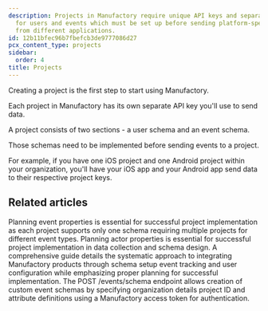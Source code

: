 ```yaml
---
description: Projects in Manufactory require unique API keys and separate schemas
  for users and events which must be set up before sending platform-specific data
  from different applications.
id: 12b11bfec96b7fbefcb3de9777086d27
pcx_content_type: projects
sidebar:
  order: 4
title: Projects
---
```


Creating a project is the first step to start using Manufactory.

Each project in Manufactory has its own separate API key you'll use to send data.

A project consists of two sections - a user schema and an event schema.

Those schemas need to be implemented before sending events to a project.

For example, if you have one iOS project and one Android project within your organization, you'll have your iOS app and your Android app send data to their respective project keys.



<PageTree />


## Related articles
<CardGrid>
<LinkTitleCard header="<b>Manufactory > Events</b>" href="/products/manufactory/events/" > Planning event properties is essential for successful project implementation as each project supports only one schema requiring multiple projects for different event types. </LinkTitleCard>
<LinkTitleCard header="<b>Manufactory > Actors</b>" href="/products/manufactory/actors/" > Planning actor properties is essential for successful project implementation in data collection and schema design. </LinkTitleCard>
<LinkTitleCard header="<b>Manufactory > Implementation</b>" href="/products/manufactory/implementation/" > A comprehensive guide details the systematic approach to integrating Manufactory products through schema setup event tracking and user configuration while emphasizing proper planning for successful implementation. </LinkTitleCard>
<LinkTitleCard header="<b>Events > Create events schema</b>" href="/products/manufactory/events/create_schema/" > The POST /events/schema endpoint allows creation of custom event schemas by specifying organization details project ID and attribute definitions using a Manufactory access token for authentication. </LinkTitleCard>
</CardGrid>